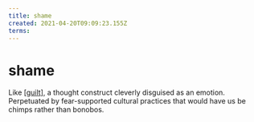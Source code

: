 ```yaml
---
title: shame
created: 2021-04-20T09:09:23.155Z
terms:
---
```


# shame

Like [[guilt]], a thought construct cleverly disguised as an emotion. Perpetuated by fear-supported cultural practices that would have us be chimps rather than bonobos.

[//begin]: # 'Autogenerated link references for markdown compatibility'
[guilt]: guilt 'guilt'
[//end]: # 'Autogenerated link references'
